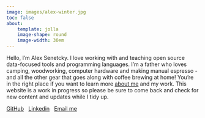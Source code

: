 ```yaml
---
image: images/alex-winter.jpg
toc: false
about:
    template: jolla
    image-shape: round
    image-width: 30em
---
```



::: {#bio}
Hello, I'm Alex Senetcky. I love working with and teaching open source
data-focused tools and programming languages. I'm a father who loves camping, 
woodworking, computer hardware and making manual espresso - and all the 
other gear that goes along with coffee brewing at home! You're in the 
right place if you want to learn more [about me](about.qmd) and my work.
This website is a work in progress so please be sure to come back 
and check for new content and updates while I tidy up.

::: {#socials}
[GitHub](https://github.com/asenetcky) &nbsp; [Linkedin](https://www.linkedin.com/in/alexander-senetcky-0b209822) &nbsp; [Email me](mailto:me@asenetcky.dev)
:::

:::